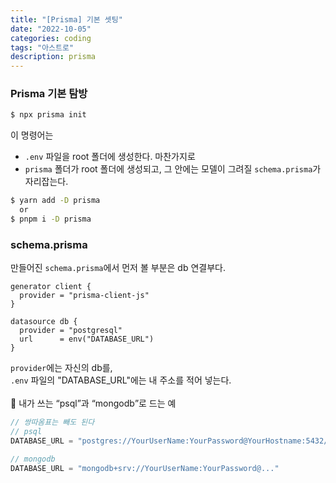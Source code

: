 ```yaml
---
title: "[Prisma] 기본 셋팅"
date: "2022-10-05"
categories: coding
tags: "아스트로"
description: prisma
---
```


### Prisma 기본 탐방
```zsh
$ npx prisma init
```
이 명령어는
- `.env` 파일을 root 폴더에 생성한다. 마찬가지로
- `prisma` 폴더가 root 폴더에 생성되고, 그 안에는 모델이 그려질 `schema.prisma`가 자리잡는다.

```zsh
$ yarn add -D prisma
  or
$ pnpm i -D prisma
```

### schema.prisma
만들어진 `schema.prisma`에서 먼저 볼 부분은 db 연결부다.
```prisma schema.prisma focus=6:7
generator client {
  provider = "prisma-client-js"
}

datasource db {
  provider = "postgresql"
  url      = env("DATABASE_URL")
}
```
`provider`에는 자신의 db를,  
`.env` 파일의 "DATABASE_URL"에는 내 주소를 적어 넣는다.  
<br/>
🧨 내가 쓰는 <q>psql</q>과 <q>mongodb</q>로 드는 예
  ```js .env
  // 쌍따옴표는 빼도 된다
  // psql
  DATABASE_URL = "postgres://YourUserName:YourPassword@YourHostname:5432/YourDatabaseName;"

  // mongodb
  DATABASE_URL = "mongodb+srv://YourUserName:YourPassword@..."
  ```



